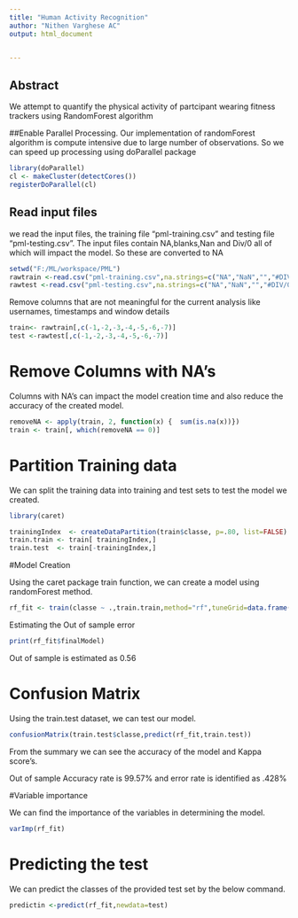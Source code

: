 ```yaml
---
title: "Human Activity Recognition"
author: "Nithen Varghese AC"
output: html_document


---
```

## Abstract
We attempt to quantify the physical activity of partcipant wearing fitness trackers using RandomForest algorithm

##Enable Parallel Processing.
Our implementation of randomForest algorithm is compute intensive due to large number of observations. So we can speed up processing using doParallel package

```r
library(doParallel)
cl <- makeCluster(detectCores())
registerDoParallel(cl)

```

## Read input files

we read the input files, the training file  "pml-training.csv" and testing file "pml-testing.csv". The input files contain NA,blanks,Nan and Div/0 all of which will impact the model. So these are converted to NA

```r

setwd("F:/ML/workspace/PML")
rawtrain <-read.csv("pml-training.csv",na.strings=c("NA","NaN","","#DIV/0!"))
rawtest <-read.csv("pml-testing.csv",na.strings=c("NA","NaN","","#DIV/0!"))
```

Remove columns that are not meaningful for the current analysis like usernames, timestamps and window details

```r
train<- rawtrain[,c(-1,-2,-3,-4,-5,-6,-7)]
test <-rawtest[,c(-1,-2,-3,-4,-5,-6,-7)]

```

# Remove Columns with NA's

Columns with NA's can impact the model creation time and also reduce the accuracy of the created model. 
```r
removeNA <- apply(train, 2, function(x) {  sum(is.na(x))})
train <- train[, which(removeNA == 0)]

```

# Partition Training data

We can split the training data into training and test sets to test the model we created.

```r
library(caret)

trainingIndex  <- createDataPartition(train$classe, p=.80, list=FALSE)
train.train <- train[ trainingIndex,]
train.test  <- train[-trainingIndex,]

```

#Model Creation

Using the caret package train function, we can create a model using randomForest method. 

```r
rf_fit <- train(classe ~ .,train.train,method="rf",tuneGrid=data.frame(mtry=3),trControl=trainControl(method="cv"))


```

Estimating the Out of sample error 
```r
print(rf_fit$finalModel)

```
Out of sample is estimated as 0.56

# Confusion Matrix
Using the train.test dataset, we can test our model.
```r
confusionMatrix(train.test$classe,predict(rf_fit,train.test))

```
From the summary we can see the accuracy of the model and Kappa score's.

Out of sample Accuracy rate is 99.57% and error rate is identified as .428%

#Variable importance

We can find the importance of the variables in determining the model.

```r
varImp(rf_fit)

```


# Predicting the test 

We can predict the classes of the provided test set by the below command. 
```r
predictin <-predict(rf_fit,newdata=test)

```

